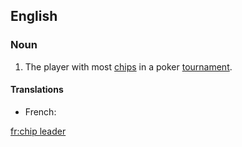 ==English==

===Noun===
{{en-noun}}

# {{lb|en|poker}} The player with most [[chips]] in a poker [[tournament]].

====Translations====
{{trans-top}}
* French: {{t|fr|chip leader}}
{{trans-mid}}
{{trans-bottom}}

[[fr:chip leader]]